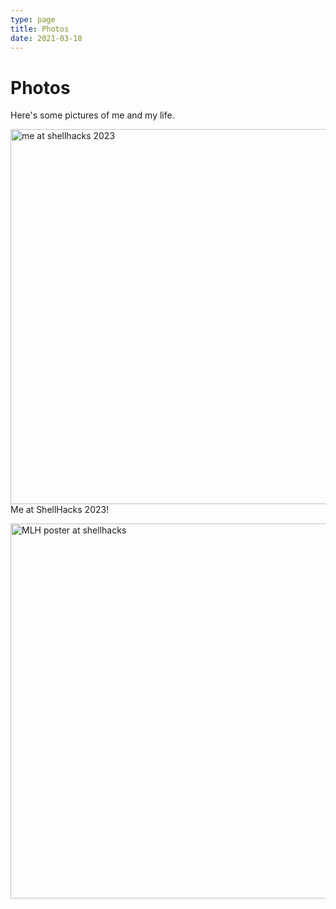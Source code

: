 ```yaml
---
type: page
title: Photos
date: 2021-03-18
---
```


# Photos

Here's some pictures of me and my life.


<Image
  src="/images/DSC08333.jpg"
  height="600"
  width="700"
  alt="me at shellhacks 2023"
  priority
  className="next-image"
/>
Me at ShellHacks 2023!

<Image 
  src="/images/shellhacks_2.jpg"
  height="600"
  width="700"
  alt="MLH poster at shellhacks"
  priority
  className="next-image"
  />

